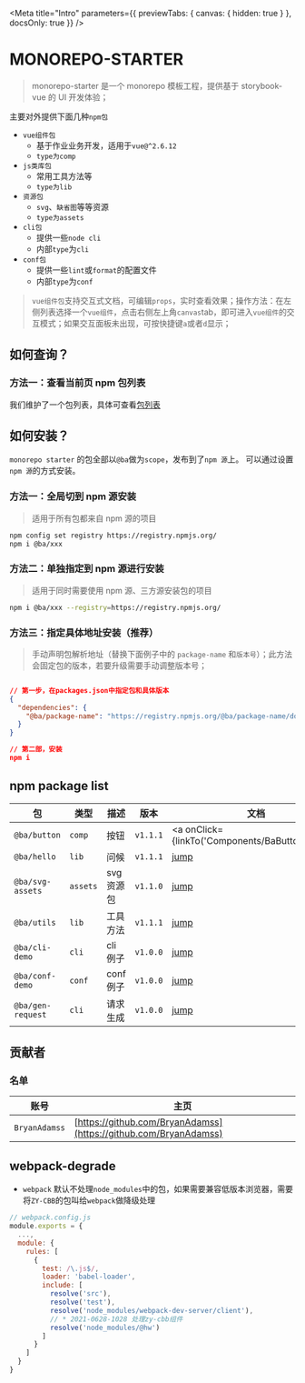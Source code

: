 <!-- 当前文档是通过 build/template/intro-mdx.js生成的，请勿手动修改 -->
<!-- args定义参考:https://storybook.js.org/docs/vue/writing-stories/args -->
<!-- argTypes定义参考:https://storybook.js.org/docs/react/essentials/controls#annotation -->


<Meta
  title="Intro"
  parameters={{ previewTabs: { canvas: { hidden: true } }, docsOnly: true }}
/>

# MONOREPO-STARTER

> monorepo-starter 是一个 monorepo 模板工程，提供基于 storybook-vue 的 UI 开发体验；

主要对外提供下面几种`npm包`

- `vue组件包`
  - 基于作业业务开发，适用于`vue@^2.6.12`
  - `type为comp`
- `js类库包`
  - 常用工具方法等
  - `type为lib`
- `资源包`
  - `svg`、`缺省图`等等资源
  - `type为assets`
- `cli包`
  - 提供一些`node cli`
  - 内部`type`为`cli`
- `conf包`
  - 提供一些`lint`或`format`的配置文件
  - 内部`type`为`conf`

> `vue组件包`支持交互式文档，可编辑`props`，实时查看效果；操作方法：在左侧列表选择一个`vue组件`，点击右侧左上角`canvas`tab，即可进入`vue组件`的交互模式；如果交互面板未出现，可按快捷键`a`或者`d`显示；

## 如何查询？

### 方法一：查看当前页 npm 包列表

我们维护了一个包列表，具体可查看[包列表](#npm-package-list)

## 如何安装？

`monorepo starter` 的包全部以`@ba`做为`scope`，发布到了`npm 源`上。
可以通过设置`npm 源`的方式安装。

### 方法一：全局切到 npm 源安装

> 适用于所有包都来自 npm 源的项目

```bash
npm config set registry https://registry.npmjs.org/
npm i @ba/xxx
```

### 方法二：单独指定到 npm 源进行安装

> 适用于同时需要使用 npm 源、三方源安装包的项目

```bash
npm i @ba/xxx --registry=https://registry.npmjs.org/
```

### 方法三：指定具体地址安装（推荐）

> 手动声明包解析地址（替换下面例子中的 `package-name` 和`版本号`）；此方法会固定包的版本，若要升级需要手动调整版本号；

```json

// 第一步，在packages.json中指定包和具体版本
{
  "dependencies": {
    "@ba/package-name": "https://registry.npmjs.org/@ba/package-name/download/@ba/package-name-0.11.3.tgz"
  }
}

// 第二部，安装
npm i
```

## npm package list

| 包                           | 类型     | 描述       | 版本     | 文档                                                |
| ---------------------------- | -------- | ---------- | -------- | --------------------------------------------------- |
| <code>@ba/button</code>      | `comp`   | 按钮       | `v1.1.1` | <a onClick={linkTo('Components/BaButton')}>jump</a> |
| <code>@ba/hello</code>       | `lib`    | 问候       | `v1.1.1` | [jump](?path=/story/libs-bahello--page)             |
| <code>@ba/svg-assets</code>  | `assets` | svg 资源包 | `v1.1.0` | [jump](?path=/story/assets-basvgassets--page)       |
| <code>@ba/utils</code>       | `lib`    | 工具方法   | `v1.1.1` | [jump](?path=/story/libs-bautils--page)             |
| <code>@ba/cli-demo</code>    | `cli`    | cli 例子   | `v1.0.0` | [jump](?path=/story/cli-baclidemo--page)            |
| <code>@ba/conf-demo</code>   | `conf`   | conf 例子  | `v1.0.0` | [jump](?path=/story/conf-baconfdemo--page)          |
| <code>@ba/gen-request</code> | `cli`    | 请求生成   | `v1.0.0` | [jump](?path=/story/cli-bagenrequest--page)         |

## 贡献者

### 名单

| 账号          | 主页                                                             |
| ------------- | ---------------------------------------------------------------- |
| `BryanAdamss` | [https://github.com/BryanAdamss](https://github.com/BryanAdamss) |

## webpack-degrade

- `webpack` 默认不处理`node_modules`中的包，如果需要兼容低版本浏览器，需要将`ZY-CBB`的包叫给`webpack`做降级处理

```js
// webpack.config.js
module.exports = {
  ...,
  module: {
    rules: [
      {
        test: /\.js$/,
        loader: 'babel-loader',
        include: [
          resolve('src'),
          resolve('test'),
          resolve('node_modules/webpack-dev-server/client'),
          // * 2021-0628-1028 处理zy-cbb组件
          resolve('node_modules/@hw')
        ]
      }
    ]
  }
}
```
